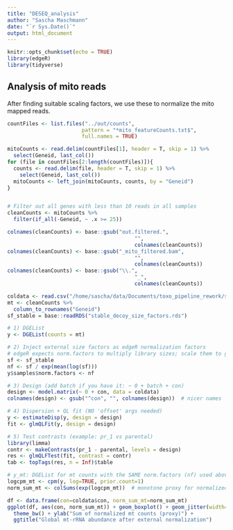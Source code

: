 ```yaml
---
title: "DESEQ_analysis"
author: "Sascha Maschmann"
date: "`r Sys.Date()`"
output: html_document
---
```


```r
knitr::opts_chunk$set(echo = TRUE)
library(edgeR)
library(tidyverse)
```

## Analysis of mito reads

After finding suitable scaling factors, we use these to normalize the mito mapped reads.  

```r
countFiles <- list.files("../out/counts",
                        pattern = "*mito_featureCounts.txt$",
                        full.names = TRUE)

mitoCounts <- read.delim(countFiles[1], header = T, skip = 1) %>% 
  select(Geneid, last_col())
for (file in countFiles[2:length(countFiles)]){
  counts <- read.delim(file, header = T, skip = 1) %>% 
    select(Geneid, last_col())
  mitoCounts <- left_join(mitoCounts, counts, by = "Geneid")
}


# Filter out all genes with less than 10 reads in all samples
cleanCounts <- mitoCounts %>% 
  filter(if_all(-Geneid, ~ .x >= 25))

colnames(cleanCounts) <- base::gsub("out.filtered.",
                                         "",
                                         colnames(cleanCounts))
colnames(cleanCounts) <- base::gsub("_mito_filtered.bam",
                                         "",
                                         colnames(cleanCounts))
colnames(cleanCounts) <- base::gsub("\\.",
                                         "_",
                                         colnames(cleanCounts))
```

```r
coldata <- read.csv("/home/sascha/data/Documents/toxo_pipeline_rework/samples.csv")
mt <- cleanCounts %>% 
  column_to_rownames("Geneid")
sf_stable = base::readRDS("stable_decoy_size_factors.rds")

# 1) DGEList
y <- DGEList(counts = mt)

# 2) Inject external size factors as edgeR normalization factors
# edgeR expects norm.factors to multiply library sizes; scale them to geometric mean = 1
sf <- sf_stable
nf <- sf / exp(mean(log(sf)))
y$samples$norm.factors <- nf

# 3) Design (add batch if you have it: ~ 0 + batch + con)
design <- model.matrix(~ 0 + con, data = coldata)
colnames(design) <- gsub("^con", "", colnames(design))  # nicer names

# 4) Dispersion + QL fit (NO 'offset' args needed)
y <- estimateDisp(y, design = design)
fit <- glmQLFit(y, design = design)

# 5) Test contrasts (example: pr_1 vs parental)
library(limma)
contr <- makeContrasts(pr_1 - parental, levels = design)
res <- glmQLFTest(fit, contrast = contr)
tab <- topTags(res, n = Inf)$table
```

```r
# y_mt: DGEList for mt counts with the SAME norm.factors (nf) used above
logcpm_mt <- cpm(y, log=TRUE, prior.count=1)
norm_sum_mt <- colSums(exp(logcpm_mt))  # monotone proxy for normalized abundance

df <- data.frame(con=coldata$con, norm_sum_mt=norm_sum_mt)
ggplot(df, aes(con, norm_sum_mt)) + geom_boxplot() + geom_jitter(width=0.2, alpha=0.6) +
  theme_bw() + ylab("Sum of normalized mt counts (proxy)") +
  ggtitle("Global mt-rRNA abundance after external normalization")

```


